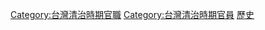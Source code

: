 [[Category:台灣清治時期官職|Category:台灣清治時期官職]]
[[Category:台灣清治時期官員|Category:台灣清治時期官員]]
[[Category:臺灣地方行政首長|歷史]]